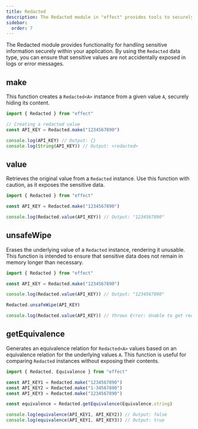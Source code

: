 ```yaml
---
title: Redacted
description: The Redacted module in "effect" provides tools to securely handle sensitive data within applications, preventing accidental exposure in logs or error messages. It offers functions to create, manage, and compare `Redacted` instances, ensuring sensitive information is protected and managed appropriately.
sidebar:
  order: 7
---
```


The Redacted module provides functionality for handling sensitive information securely within your application.
By using the `Redacted` data type, you can ensure that sensitive values are not accidentally exposed in logs or error messages.

## make

This function creates a `Redacted<A>` instance from a given value `A`, securely hiding its content.

```ts twoslash
import { Redacted } from "effect"

// Creating a redacted value
const API_KEY = Redacted.make("1234567890")

console.log(API_KEY) // Output: {}
console.log(String(API_KEY)) // Output: <redacted>
```

## value

Retrieves the original value from a `Redacted` instance. Use this function with caution, as it exposes the sensitive data.

```ts twoslash
import { Redacted } from "effect"

const API_KEY = Redacted.make("1234567890")

console.log(Redacted.value(API_KEY)) // Output: "1234567890"
```

## unsafeWipe

Erases the underlying value of a `Redacted` instance, rendering it unusable. This function is intended to ensure that sensitive data does not remain in memory longer than necessary.

```ts twoslash
import { Redacted } from "effect"

const API_KEY = Redacted.make("1234567890")

console.log(Redacted.value(API_KEY)) // Output: "1234567890"

Redacted.unsafeWipe(API_KEY)

console.log(Redacted.value(API_KEY)) // throws Error: Unable to get redacted value
```

## getEquivalence

Generates an equivalence relation for `Redacted<A>` values based on an equivalence relation for the underlying values `A`.
This function is useful for comparing `Redacted` instances without exposing their contents.

```ts twoslash
import { Redacted, Equivalence } from "effect"

const API_KEY1 = Redacted.make("1234567890")
const API_KEY2 = Redacted.make("1-34567890")
const API_KEY3 = Redacted.make("1234567890")

const equivalence = Redacted.getEquivalence(Equivalence.string)

console.log(equivalence(API_KEY1, API_KEY2)) // Output: false
console.log(equivalence(API_KEY1, API_KEY3)) // Output: true
```
